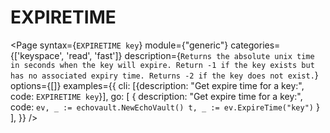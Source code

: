 # EXPIRETIME

<Page
  syntax={`EXPIRETIME key`}
  module={"generic"}
  categories={['keyspace', 'read', 'fast']}
  description={`Returns the absolute unix time in seconds when the key will expire.
Return -1 if the key exists but has no associated expiry time.
Returns -2 if the key does not exist.`}
  options={[]}
  examples={{
    cli: [{description: "Get expire time for a key:", code: `EXPIRETIME key`}],
    go: [
      {
        description: "Get expire time for a key:",
        code: `ev, _ := echovault.NewEchoVault()
t, _ := ev.ExpireTime("key")`
      }
    ],
  }}
/>